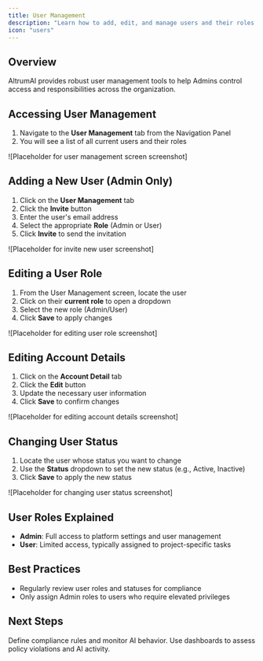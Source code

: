 ```yaml
---
title: User Management
description: "Learn how to add, edit, and manage users and their roles within AltrumAI"
icon: "users"
---
```


## Overview

AltrumAI provides robust user management tools to help Admins control access and responsibilities across the organization.

## Accessing User Management

1. Navigate to the **User Management** tab from the Navigation Panel
2. You will see a list of all current users and their roles

![Placeholder for user management screen screenshot]

## Adding a New User (Admin Only)

1. Click on the **User Management** tab
2. Click the **Invite** button
3. Enter the user's email address
4. Select the appropriate **Role** (Admin or User)
5. Click **Invite** to send the invitation

![Placeholder for invite new user screenshot]

## Editing a User Role

1. From the User Management screen, locate the user
2. Click on their **current role** to open a dropdown
3. Select the new role (Admin/User)
4. Click **Save** to apply changes

![Placeholder for editing user role screenshot]

## Editing Account Details

1. Click on the **Account Detail** tab
2. Click the **Edit** button
3. Update the necessary user information
4. Click **Save** to confirm changes

![Placeholder for editing account details screenshot]

## Changing User Status

1. Locate the user whose status you want to change
2. Use the **Status** dropdown to set the new status (e.g., Active, Inactive)
3. Click **Save** to apply the new status

![Placeholder for changing user status screenshot]

## User Roles Explained

- **Admin**: Full access to platform settings and user management
- **User**: Limited access, typically assigned to project-specific tasks

## Best Practices

- Regularly review user roles and statuses for compliance
- Only assign Admin roles to users who require elevated privileges

## Next Steps

<CardGroup cols={2}>
  <Card
    title="Set Up Policies"
    icon="shield-halved"
    href="/product-guide/configuring-policies-and-settings"
  >
    Define compliance rules and monitor AI behavior.
  </Card>
  <Card
    title="Audit Reports"
    icon="clipboard-list"
    href="/product-guide/generating-and-viewing-reports"
  >
    Use dashboards to assess policy violations and AI activity.
  </Card>
</CardGroup>
